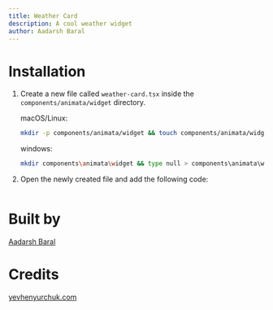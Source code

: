 ```yaml
---
title: Weather Card
description: A cool weather widget
author: Aadarsh Baral
---
```


<ComponentPreview name="widget-weather-card--docs" />

# Installation

1. Create a new file called `weather-card.tsx` inside the `components/animata/widget` directory.

   macOS/Linux:

   ```bash
   mkdir -p components/animata/widget && touch components/animata/widget/weather-card.tsx
   ```

   windows:

   ```bash
   mkdir components\animata\widget && type null > components\animata\widget\weather-card.tsx
   ```

2. Open the newly created file and add the following code:

```jsx file=<rootDir>/animata/widget/weather-card.tsx

```

# Built by

[Aadarsh Baral](https://github.com/aadarshbaral)

# Credits

[yevhenyurchuk.com](https://yevhenyurchuk.com/)
